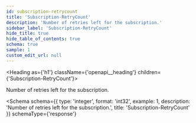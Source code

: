 ```yaml
---
id: subscription-retrycount
title: 'Subscription-RetryCount'
description: 'Number of retries left for the subscription.'
sidebar_label: 'Subscription-RetryCount'
hide_title: true
hide_table_of_contents: true
schema: true
sample: 1
custom_edit_url: null
---
```



<Heading as={'h1'} className={'openapi__heading'} children={'Subscription-RetryCount'}></Heading>

Number of retries left for the subscription.

<Schema
  schema={{
    type: 'integer',
    format: 'int32',
    example: 1,
    description: 'Number of retries left for the subscription.',
    title: 'Subscription-RetryCount'
  }}
  schemaType={'response'}
></Schema>
